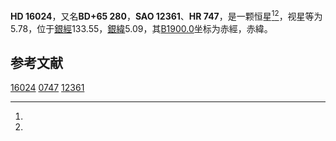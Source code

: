 {{Starbox begin
| name = HD 16024
}}
{{Starbox observe
| epoch = [[J2000.0|J2000.0]]
| constell = {{星座名待查}}<ref name=SIMBAD>{{cite web
 | url=http://simbad.u-strasbg.fr/simbad/sim-id?Ident=HR+747
 | title=Pulsating variable Star
 | publisher=Centre de Données astronomiques de Strasbourg
 | work=SIMBAD
 | accessdate=2012-07-13
 | archive-date=2016-03-16
 | archive-url=https://web.archive.org/web/20160316192526/http://simbad.u-strasbg.fr/simbad/sim-id?Ident=HR+747
 | dead-url=no
 }}</ref><ref name=DATA>{{cite web
 | url=http://vizier.u-strasbg.fr/viz-bin/VizieR-5?-out.add=.&-source=5050&-corr=PK=HR&-out.max=9999&HR=747
 | title=VizieR Detailed Page
 | accessdate=2012-07-13
 | archive-date=2016-03-05
 | archive-url=https://web.archive.org/web/20160305075507/http://vizier.u-strasbg.fr/viz-bin/VizieR-5?-out.add=.&-source=5050&-corr=PK=HR&-out.max=9999&HR=747
 | dead-url=no
 }}</ref>
| 星官 = 
| ra = {{RA|2|37|36.1}}<ref name=SIMBAD /><ref name=DATA />
| dec = {{DEC|+65|44|44}}<ref name=SIMBAD /><ref name=DATA />
| appmag_v = 5.78<ref name=SIMBAD /><ref name=DATA />
}}
{{Starbox character
| class = K5III<ref name=SIMBAD /><ref name=DATA />
| b-v = 1.56<ref name=SIMBAD /><ref name=DATA />
| u-b = 1.85<ref name=SIMBAD /><ref name=DATA />
| r-i = <ref name=SIMBAD /><ref name=DATA />
| variable = 
}}
{{Starbox astrometry
| radial_v = 1.85
| prop_mo_ra = 41
| parallax = 
| p_error = 
}}
{{Starbox catalog
| names =BD+65 280，[[SAO星表|SAO]] 12361，[[HD星表|HD]] 16024，[[HR星表|HR]] 747}}
{{Starbox reference |Simbad=HR+747}}
{{Starbox end}}

'''HD 16024'''，又名'''BD+65 280'''，'''SAO 12361'''、'''HR 747'''，是一颗恒星<ref name=SIMBAD /><ref name=DATA />，视星等为5.78，位于[[銀道座標系|銀經]]133.55，[[銀道座標系|銀緯]]5.09，其[[B1900.0|B1900.0]]坐标为赤經{{RA|2|29|25.7}}，赤緯{{DEC|+65|5.09|33}}。

== 参考文献 ==
{{reflist}}

{{star-stub}}

[[Category:HD和HDE天體|16024]]
[[Category:HR天體|0747]]
[[Category:SAO天體|12361]]